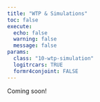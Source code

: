 ```yaml
---
title: "WTP & Simulations"
toc: false
execute:
  echo: false
  warning: false
  message: false
params:
  class: "10-wtp-simulation"
  logitrcars: TRUE
  formr4conjoint: FALSE
---
```


Coming soon!